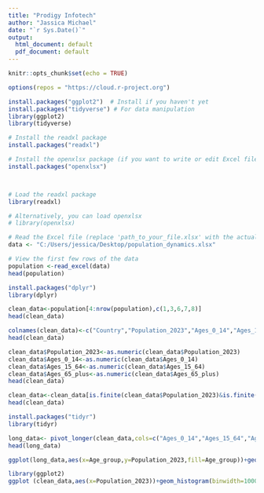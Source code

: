 ---
title: "Prodigy Infotech"
author: "Jassica Michael"
date: "`r Sys.Date()`"
output:
  html_document: default
  pdf_document: default
---

```{r setup, include=FALSE}
knitr::opts_chunk$set(echo = TRUE)
```

```{r}
options(repos = "https://cloud.r-project.org")

install.packages("ggplot2")  # Install if you haven't yet
install.packages("tidyverse") # For data manipulation
library(ggplot2)
library(tidyverse)

```



```{r}
# Install the readxl package
install.packages("readxl")

# Install the openxlsx package (if you want to write or edit Excel files as well)
install.packages("openxlsx")




```


```{r}
# Load the readxl package
library(readxl)

# Alternatively, you can load openxlsx
# library(openxlsx)

```

```{r}
# Read the Excel file (replace 'path_to_your_file.xlsx' with the actual file path)
data <- "C:/Users/jessica/Desktop/population_dynamics.xlsx"

# View the first few rows of the data
population <-read_excel(data)
head(population)

```


```{r}
install.packages("dplyr")
library(dplyr)

```


```{r}
clean_data<-population[4:nrow(population),c(1,3,6,7,8)]
head(clean_data)
```


```{r}
colnames(clean_data)<-c("Country","Population_2023","Ages_0_14","Ages_15_64","Ages_65_plus") 
head(clean_data)

```

```{r}
clean_data$Population_2023<-as.numeric(clean_data$Population_2023)
clean_data$Ages_0_14<-as.numeric(clean_data$Ages_0_14)
clean_data$Ages_15_64<-as.numeric(clean_data$Ages_15_64)
clean_data$Ages_65_plus<-as.numeric(clean_data$Ages_65_plus)
head(clean_data)

```
```{r}
clean_data<-clean_data[is.finite(clean_data$Population_2023)&is.finite(clean_data$Ages_0_14)&is.finite(clean_data$Ages_15_64)&is.finite(clean_data$Ages_65_plus),]
head(clean_data)
```
```{r}
install.packages("tidyr")
library(tidyr)
```


```{r}
long_data<- pivot_longer(clean_data,cols=c("Ages_0_14","Ages_15_64","Ages_65_plus"),names_to="Age_group",values_to="Age_percentage")
head(long_data)
```
```{r}
ggplot(long_data,aes(x=Age_group,y=Population_2023,fill=Age_group))+geom_bar(stat = "identity",position= "dodge")+labs(title = "Population in 2023 by group",x="Age Group", y="Population(millions)")+theme_minimal()
```


```{r}
library(ggplot2)
ggplot (clean_data,aes(x=Population_2023))+geom_histogram(binwidth=1000,fill="purple",color="black")+labs(title="population distribution in 2023",x="Population(millions)",y="Count")
```

